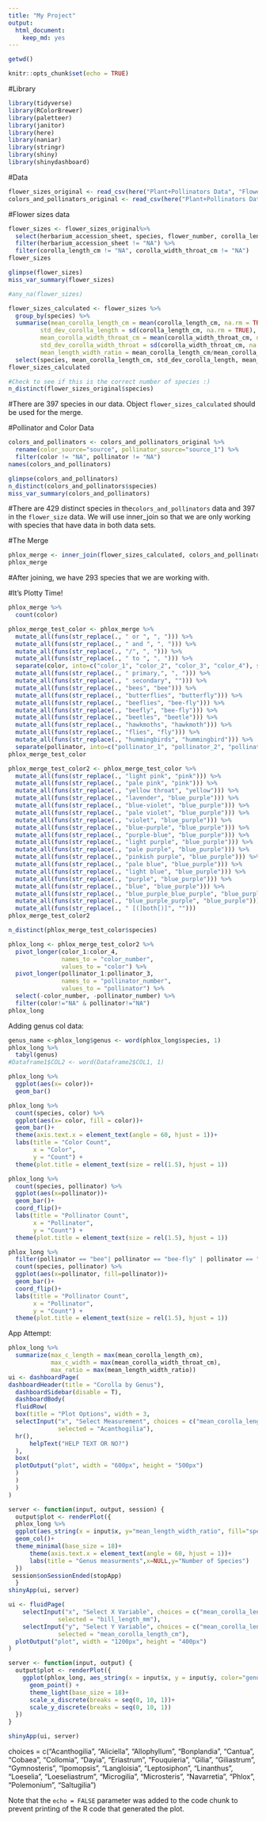 ```yaml
---
title: "My Project"
output: 
  html_document: 
    keep_md: yes
---
```

```r
getwd()
```

```r
knitr::opts_chunk$set(echo = TRUE)
```

#Library
```r
library(tidyverse)
library(RColorBrewer)
library(paletteer)
library(janitor)
library(here)
library(naniar)
library(stringr)
library(shiny)
library(shinydashboard)
```

#Data
```r
flower_sizes_original <- read_csv(here("Plant+Pollinators Data", "Flower size measurements.csv")) %>% janitor::clean_names()
colors_and_pollinators_original <- read_csv(here("Plant+Pollinators Data", "Pollinator and flower color.csv")) %>% janitor::clean_names()
```

#Flower sizes data
```r
flower_sizes <- flower_sizes_original%>% 
  select(herbarium_accession_sheet, species, flower_number, corolla_length_cm, corolla_width_throat_cm) %>% 
  filter(herbarium_accession_sheet != "NA") %>% 
  filter(corolla_length_cm != "NA", corolla_width_throat_cm != "NA")
flower_sizes
```
```r
glimpse(flower_sizes)
miss_var_summary(flower_sizes)
```

```r
#any_na(flower_sizes)
```

```r
flower_sizes_calculated <- flower_sizes %>% 
  group_by(species) %>% 
  summarise(mean_corolla_length_cm = mean(corolla_length_cm, na.rm = TRUE),
         std_dev_corolla_length = sd(corolla_length_cm, na.rm = TRUE),
         mean_corolla_width_throat_cm = mean(corolla_width_throat_cm, na.rm = TRUE),
         std_dev_corolla_width_throat = sd(corolla_width_throat_cm, na.rm = TRUE),
         mean_length_width_ratio = mean_corolla_length_cm/mean_corolla_width_throat_cm) %>% 
  select(species, mean_corolla_length_cm, std_dev_corolla_length, mean_corolla_width_throat_cm, std_dev_corolla_width_throat, mean_length_width_ratio)
flower_sizes_calculated
```
```r
#Check to see if this is the correct number of species :) 
n_distinct(flower_sizes_original$species)
```

#There are 397 species in our data. Object `flower_sizes_calculated` should be used for the merge. 


#Pollinator and Color Data
```r
colors_and_pollinators <- colors_and_pollinators_original %>% 
  rename(color_source="source", pollinator_source="source_1") %>% 
  filter(color != "NA", pollinator != "NA")
names(colors_and_pollinators)
```

```r
glimpse(colors_and_pollinators)
n_distinct(colors_and_pollinators$species)
miss_var_summary(colors_and_pollinators)
```
#There are 429 distinct species in the`colors_and_pollinators` data and 397 in the `flower_size` data. We will use inner_join so that we are only working with species that have data in both data sets.

#The Merge
```r
phlox_merge <- inner_join(flower_sizes_calculated, colors_and_pollinators, by = "species")
phlox_merge
```
#After joining, we have 293 species that we are working with. 

#It's Plotty Time!
```r
phlox_merge %>% 
  count(color)
```
```r
phlox_merge_test_color <- phlox_merge %>%
  mutate_all(funs(str_replace(., " or ", ", "))) %>%
  mutate_all(funs(str_replace(., " and ", ", "))) %>%
  mutate_all(funs(str_replace(., "/", ", "))) %>%
  mutate_all(funs(str_replace(., " to ", ", "))) %>%
  separate(color, into=c("color_1", "color_2", "color_3", "color_4"), sep=", ") %>%
  mutate_all(funs(str_replace(., " primary,", ", "))) %>%
  mutate_all(funs(str_replace(., " secondary", ""))) %>%
  mutate_all(funs(str_replace(., "bees", "bee"))) %>%
  mutate_all(funs(str_replace(., "butterflies", "butterfly"))) %>%
  mutate_all(funs(str_replace(., "beeflies", "bee-fly"))) %>%
  mutate_all(funs(str_replace(., "beefly", "bee-fly"))) %>%
  mutate_all(funs(str_replace(., "beetles", "beetle"))) %>% 
  mutate_all(funs(str_replace(., "hawkmoths", "hawkmoth"))) %>% 
  mutate_all(funs(str_replace(., "flies", "fly"))) %>% 
  mutate_all(funs(str_replace(., "hummingbirds", "hummingbird"))) %>% 
  separate(pollinator, into=c("pollinator_1", "pollinator_2", "pollinator_3"), sep=",")
phlox_merge_test_color
```

```r
phlox_merge_test_color2 <- phlox_merge_test_color %>%
  mutate_all(funs(str_replace(., "light pink", "pink"))) %>%
  mutate_all(funs(str_replace(., "pale pink", "pink"))) %>%
  mutate_all(funs(str_replace(., "yellow throat", "yellow"))) %>%
  mutate_all(funs(str_replace(., "lavender", "blue_purple"))) %>%
  mutate_all(funs(str_replace(., "blue-violet", "blue_purple"))) %>%
  mutate_all(funs(str_replace(., "pale violet", "blue_purple"))) %>%
  mutate_all(funs(str_replace(., "violet", "blue_purple"))) %>%
  mutate_all(funs(str_replace(., "blue-purple", "blue_purple"))) %>%
  mutate_all(funs(str_replace(., "purple-blue", "blue_purple"))) %>%
  mutate_all(funs(str_replace(., "light purple", "blue_purple"))) %>%
  mutate_all(funs(str_replace(., "pale purple", "blue_purple"))) %>%
  mutate_all(funs(str_replace(., "pinkish purple", "blue_purple"))) %>%
  mutate_all(funs(str_replace(., "pale blue", "blue_purple"))) %>% 
  mutate_all(funs(str_replace(., "light blue", "blue_purple"))) %>%
  mutate_all(funs(str_replace(., "purple", "blue_purple"))) %>% 
  mutate_all(funs(str_replace(., "blue", "blue_purple"))) %>% 
  mutate_all(funs(str_replace(., "blue_purple_blue_purple", "blue_purple"))) %>%
  mutate_all(funs(str_replace(., "blue_purple_purple", "blue_purple"))) %>%
  mutate_all(funs(str_replace(., " [(]both[)]", "")))
phlox_merge_test_color2
```

```r
n_distinct(phlox_merge_test_color$species)
```

```r
phlox_long <- phlox_merge_test_color2 %>% 
  pivot_longer(color_1:color_4,
               names_to = "color_number",
               values_to = "color") %>% 
  pivot_longer(pollinator_1:pollinator_3,
               names_to = "pollinator_number",
               values_to = "pollinator") %>%
  select(-color_number, -pollinator_number) %>%
  filter(color!="NA" & pollinator!="NA")
phlox_long
```
Adding genus col data:
```r
genus_name <-phlox_long$genus <- word(phlox_long$species, 1)
phlox_long %>% 
  tabyl(genus)
#Dataframe1$COL2 <- word(Dataframe2$COL1, 1)
```



```r
phlox_long %>% 
  ggplot(aes(x= color))+
  geom_bar()
```
```r
phlox_long %>%
  count(species, color) %>%
  ggplot(aes(x= color, fill = color))+
  geom_bar()+
  theme(axis.text.x = element_text(angle = 60, hjust = 1))+
  labs(title = "Color Count",
       x = "Color",
       y = "Count") +
  theme(plot.title = element_text(size = rel(1.5), hjust = 1))
```

```r
phlox_long %>% 
  count(species, pollinator) %>%
  ggplot(aes(x=pollinator))+
  geom_bar()+
  coord_flip()+
  labs(title = "Pollinator Count",
       x = "Pollinator",
       y = "Count") +
  theme(plot.title = element_text(size = rel(1.5), hjust = 1))

```
```r
phlox_long %>% 
  filter(pollinator == "bee"| pollinator == "bee-fly" | pollinator == "hummingbird" | pollinator == "hawkmoth" | pollinator == "fly" | pollinator == "butterfly" | pollinator == "beetle" | pollinator == "bat" | pollinator == "autogamous") %>% 
  count(species, pollinator) %>%
  ggplot(aes(x=pollinator, fill=pollinator))+
  geom_bar()+
  coord_flip()+
  labs(title = "Pollinator Count",
       x = "Pollinator",
       y = "Count") +
  theme(plot.title = element_text(size = rel(1.5), hjust = 1))

```
App Attempt:
```r
phlox_long %>% 
  summarize(max_c_length = max(mean_corolla_length_cm),
            max_c_width = max(mean_corolla_width_throat_cm),
            max_ratio = max(mean_length_width_ratio))
ui <- dashboardPage(
dashboardHeader(title = "Corolla by Genus"),
  dashboardSidebar(disable = T),
  dashboardBody(
  fluidRow(
  box(title = "Plot Options", width = 3,
  selectInput("x", "Select Measurement", choices = c("mean_corolla_length_cm", "mean_corolla_width_throat_cm", "mean_length_width_ratio"), 
              selected = "Acanthogilia"),
  hr(),
      helpText("HELP TEXT OR NO?")
  ),
  box(
  plotOutput("plot", width = "600px", height = "500px")
  ) 
  )
  )
)

server <- function(input, output, session) { 
  output$plot <- renderPlot({
  phlox_long %>% 
  ggplot(aes_string(x = input$x, y="mean_length_width_ratio", fill="species"))+
  geom_col()+
  theme_minimal(base_size = 18)+
      theme(axis.text.x = element_text(angle = 60, hjust = 1))+
      labs(title = "Genus measurments",x=NULL,y="Number of Species")
  })
 session$onSessionEnded(stopApp)
  }
shinyApp(ui, server)
```
```r
ui <- fluidPage(
    selectInput("x", "Select X Variable", choices = c("mean_corolla_length_cm", "mean_corolla_width_throat_cm", "mean_length_width_ratio"),
              selected = "bill_length_mm"),
    selectInput("y", "Select Y Variable", choices = c("mean_corolla_length_cm", "mean_corolla_width_throat_cm", "mean_length_width_ratio"),
              selected = "mean_corolla_length_cm"),
  plotOutput("plot", width = "1200px", height = "400px")
)

server <- function(input, output) {
  output$plot <- renderPlot({
    ggplot(phlox_long, aes_string(x = input$x, y = input$y, color="genus")) + 
      geom_point() + 
      theme_light(base_size = 18)+
      scale_x_discrete(breaks = seq(0, 10, 1))+
      scale_y_discrete(breaks = seq(0, 10, 1))
  })
}

shinyApp(ui, server)
```

choices = c("Acanthogilia", "Aliciella", "Allophyllum", "Bonplandia", "Cantua", "Cobaea", "Collomia", "Dayia", "Eriastrum", "Fouquieria", "Gilia", "Giliastrum", "Gymnosteris", "Ipomopsis", "Langloisia", "Leptosiphon", "Linanthus", "Loeselia", "Loeseliastrum", "Microgilia", "Microsteris", "Navarretia", "Phlox", "Polemonium", "Saltugilia")







Note that the `echo = FALSE` parameter was added to the code chunk to prevent printing of the R code that generated the plot.
